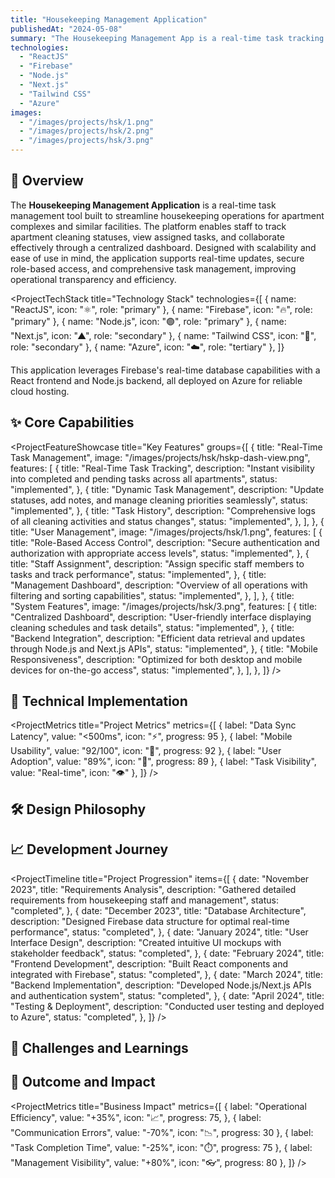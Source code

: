 ```yaml
---
title: "Housekeeping Management Application"
publishedAt: "2024-05-08"
summary: "The Housekeeping Management App is a real-time task tracking and management tool designed to streamline housekeeping operations. Built using ReactJS for the front end and a Node.js/Next.js backend with Firebase integration, the app enables staff to view and update apartment cleaning statuses instantly. Key features include a real-time dashboard, detailed task records, and role-based authentication to ensure secure access."
technologies:
  - "ReactJS"
  - "Firebase"
  - "Node.js"
  - "Next.js"
  - "Tailwind CSS"
  - "Azure"
images:
  - "/images/projects/hsk/1.png"
  - "/images/projects/hsk/2.png"
  - "/images/projects/hsk/3.png"
---
```


## 🧠 Overview

The **Housekeeping Management Application** is a real-time task management tool built to streamline housekeeping operations for apartment complexes and similar facilities. The platform enables staff to track apartment cleaning statuses, view assigned tasks, and collaborate effectively through a centralized dashboard. Designed with scalability and ease of use in mind, the application supports real-time updates, secure role-based access, and comprehensive task management, improving operational transparency and efficiency.

<ProjectTechStack
  title="Technology Stack"
  technologies={[
    { name: "ReactJS", icon: "⚛️", role: "primary" },
    { name: "Firebase", icon: "🔥", role: "primary" },
    { name: "Node.js", icon: "🟢", role: "primary" },
    { name: "Next.js", icon: "▲", role: "secondary" },
    { name: "Tailwind CSS", icon: "🎨", role: "secondary" },
    { name: "Azure", icon: "☁️", role: "tertiary" },
  ]}
>
  This application leverages Firebase's real-time database capabilities with a
  React frontend and Node.js backend, all deployed on Azure for reliable cloud
  hosting.
</ProjectTechStack>

## ✨ Core Capabilities

<ProjectFeatureShowcase
  title="Key Features"
  groups={[
    {
      title: "Real-Time Task Management",
      image: "/images/projects/hsk/hskp-dash-view.png",
      features: [
        {
          title: "Real-Time Task Tracking",
          description:
            "Instant visibility into completed and pending tasks across all apartments",
          status: "implemented",
        },
        {
          title: "Dynamic Task Management",
          description:
            "Update statuses, add notes, and manage cleaning priorities seamlessly",
          status: "implemented",
        },
        {
          title: "Task History",
          description:
            "Comprehensive logs of all cleaning activities and status changes",
          status: "implemented",
        },
      ],
    },
    {
      title: "User Management",
      image: "/images/projects/hsk/1.png",
      features: [
        {
          title: "Role-Based Access Control",
          description:
            "Secure authentication and authorization with appropriate access levels",
          status: "implemented",
        },
        {
          title: "Staff Assignment",
          description:
            "Assign specific staff members to tasks and track performance",
          status: "implemented",
        },
        {
          title: "Management Dashboard",
          description:
            "Overview of all operations with filtering and sorting capabilities",
          status: "implemented",
        },
      ],
    },
    {
      title: "System Features",
      image: "/images/projects/hsk/3.png",
      features: [
        {
          title: "Centralized Dashboard",
          description:
            "User-friendly interface displaying cleaning schedules and task details",
          status: "implemented",
        },
        {
          title: "Backend Integration",
          description:
            "Efficient data retrieval and updates through Node.js and Next.js APIs",
          status: "implemented",
        },
        {
          title: "Mobile Responsiveness",
          description:
            "Optimized for both desktop and mobile devices for on-the-go access",
          status: "implemented",
        },
      ],
    },
  ]}
/>

## 🧱 Technical Implementation

<ProjectMetrics
  title="Project Metrics"
  metrics={[
    { label: "Data Sync Latency", value: "<500ms", icon: "⚡", progress: 95 },
    { label: "Mobile Usability", value: "92/100", icon: "📱", progress: 92 },
    { label: "User Adoption", value: "89%", icon: "👥", progress: 89 },
    { label: "Task Visibility", value: "Real-time", icon: "👁️" },
  ]}
/>

## 🛠️ Design Philosophy

<ProjectChallengeCard
  title="Real-Time Synchronization Challenge"
  challenge="Ensure data integrity and real-time synchronization between multiple users while preventing conflicts and maintaining performance."
  solution="Implemented Firebase Realtime Database with carefully structured data models and optimized queries. Created a robust conflict resolution system with timestamps and user identification."
  impact="Achieved reliable real-time updates with sub-500ms latency, enabling seamless collaboration between staff members and management."
  domain="Real-Time Systems"
/>

## 📈 Development Journey

<ProjectTimeline
  title="Project Progression"
  items={[
    {
      date: "November 2023",
      title: "Requirements Analysis",
      description:
        "Gathered detailed requirements from housekeeping staff and management",
      status: "completed",
    },
    {
      date: "December 2023",
      title: "Database Architecture",
      description:
        "Designed Firebase data structure for optimal real-time performance",
      status: "completed",
    },
    {
      date: "January 2024",
      title: "User Interface Design",
      description: "Created intuitive UI mockups with stakeholder feedback",
      status: "completed",
    },
    {
      date: "February 2024",
      title: "Frontend Development",
      description: "Built React components and integrated with Firebase",
      status: "completed",
    },
    {
      date: "March 2024",
      title: "Backend Implementation",
      description: "Developed Node.js/Next.js APIs and authentication system",
      status: "completed",
    },
    {
      date: "April 2024",
      title: "Testing & Deployment",
      description: "Conducted user testing and deployed to Azure",
      status: "completed",
    },
  ]}
/>

## 🚧 Challenges and Learnings

<ProjectChallengeCard
  title="User Experience Optimization"
  challenge="Design an intuitive interface that accommodates both staff and management workflows with different levels of technical expertise."
  solution="Employed user-centric design principles with extensive stakeholder feedback. Created role-specific views and simplified task management flows based on user research."
  impact="Achieved 89% user adoption rate with minimal training required. Staff reported significant time savings and reduced miscommunications."
  difficulty="medium"
  domain="UX Design"
/>

## 🔗 Outcome and Impact

<ProjectMetrics
  title="Business Impact"
  metrics={[
    {
      label: "Operational Efficiency",
      value: "+35%",
      icon: "📈",
      progress: 75,
    },
    { label: "Communication Errors", value: "-70%", icon: "📉", progress: 30 },
    { label: "Task Completion Time", value: "-25%", icon: "⏱️", progress: 75 },
    { label: "Management Visibility", value: "+80%", icon: "👓", progress: 80 },
  ]}
/>

<ProjectChallengeCard
  title="Project Success"
  challenge="Create a system that streamlines housekeeping operations by providing a transparent and collaborative platform for tracking and managing tasks."
  solution="Developed a comprehensive real-time application with Firebase integration, role-based access control, and intuitive user interfaces tailored to different user needs."
  impact="The application streamlined housekeeping operations by providing a transparent and collaborative platform for tracking and managing tasks. Real-time updates reduced miscommunications and redundancies, leading to improved operational efficiency and staff satisfaction."
  domain="Operations Management"
/>

<ComponentShowcase title="Related Projects">
  <ProjectCard title="Kanban Task Management" slug="kanban-task-management" />
  <ProjectCard title="Carte Food Ordering Platform" slug="carte" />
</ComponentShowcase>
